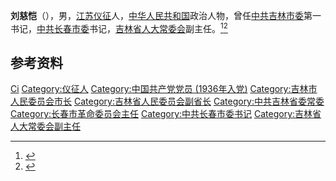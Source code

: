 '''刘慈恺'''（{{bd|1917年|}}），男，[[江苏|江苏]][[仪征|仪征]]人，[[中华人民共和国|中华人民共和国]]政治人物，曾任[[中共吉林市委|中共吉林市委]]第一书记，[[中共长春市委|中共长春市委]]书记，[[吉林省人大常委会|吉林省人大常委会]]副主任。<ref>{{Cite book|title=中华人民共和国职官志|author=何虎生, 李耀东, 向常福主编|publisher=中国社会出版社|year=2003|isbn=9787800883934|location=北京|pages=}}</ref><ref>{{Cite book|title=吉林省百科全书 • 下册|author=王云坤主编; 尤国, 尹峰文, 邢世杰等副主编|publisher=吉林人民出版社|year=1998|isbn=|location=长春|pages=}}</ref>

== 参考资料 ==
{{reflist}}

{{中国人物小作品}}
{{长春市市长}}

{{Authority control}}
{{DEFAULTSORT:Liu刘}}
[[Category:刘姓|Ci]]
[[Category:仪征人|Category:仪征人]]
[[Category:中国共产党党员_(1936年入党)|Category:中国共产党党员 (1936年入党)]]
[[Category:吉林市人民委员会市长|Category:吉林市人民委员会市长]]
[[Category:吉林省人民委员会副省长|Category:吉林省人民委员会副省长]]
[[Category:中共吉林省委常委|Category:中共吉林省委常委]]
[[Category:长春市革命委员会主任|Category:长春市革命委员会主任]]
[[Category:中共长春市委书记|Category:中共长春市委书记]]
[[Category:吉林省人大常委会副主任|Category:吉林省人大常委会副主任]]